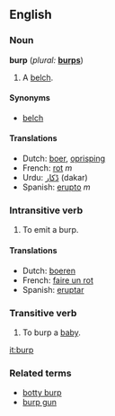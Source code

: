 ==English==

===Noun===
'''burp'''  (''plural:'' '''[[burps]]''')
# A [[belch]].

====Synonyms====
*[[belch]]

====Translations====
*Dutch: [[boer]], [[oprisping]]
*French: [[rot]] ''m''
*Urdu: [[ڈکار]] (dakar)
*Spanish: [[erupto]] ''m''

===Intransitive verb===
{{en-infl-reg-consonant|burp||}}
# To emit a burp.

====Translations====
*Dutch: [[boeren]]
*French: [[faire un rot]]
*Spanish: [[eruptar]]

===Transitive verb===
{{en-infl-reg-consonant|burp||}}
# To burp a [[baby]].

[[it:burp]]

===Related terms===
*[[botty burp]]
*[[burp gun]]